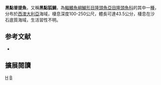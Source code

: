 {{Speciesbox 
| taxon = Bodianus vulpinus
| status = LC
| status_system = IUCN3.1
| authority = [[Richardson|Richardson]], 1850
| synonyms = *''Cossyphus vulpinus''<br /><small>Richardson, 1850</small>
}}

'''黑點普提魚'''，又稱'''黑點狐鯛'''，為[[輻鰭魚綱|輻鰭魚綱]][[鱸形目|鱸形目]][[隆頭魚亞目|隆頭魚亞目]][[隆頭魚科|隆頭魚科]]的其中一[[種|種]]，分布於[[西澳大利亞|西澳大利亞]]海域，棲息深度100-250公尺，體長可達43.5公分，棲息在沙石底質海域，生活習性不明。

== 参考文献 ==
*{{FishBase_species|genus=Bodianus|species=vulpinus|year=2013|month=7}}

== 擴展閱讀 ==
{{refbegin}}
{{wikispecies-inline|Bodianus vulpinus|黑點普提魚}}
{{refend}}
{{Taxonbar|from=Q2841057}}

[[Category:普提魚屬|H]]
[[Category:1850年描述的魚類|B]]

{{鱸形目小作品}}